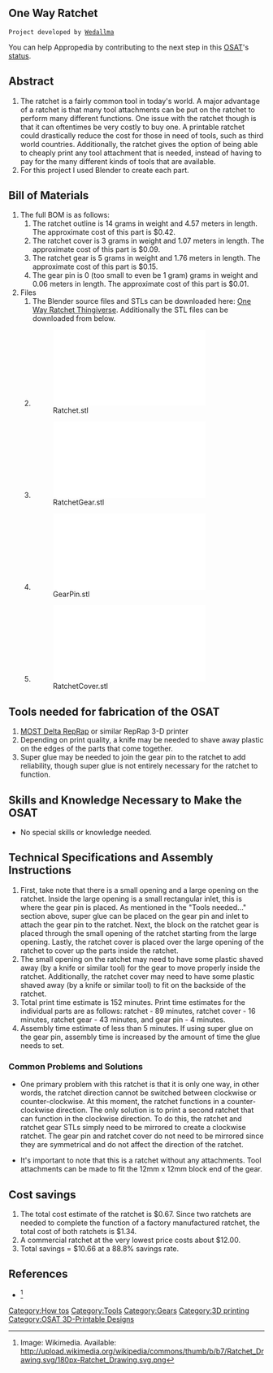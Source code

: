 {{777}}
== One Way Ratchet ==
 Project developed by [[User:Wedallma|Wedallma]] 
{{Statusboxtop}}
{{status-design}}
{{status-prototype}}
You can help Appropedia by contributing to the next step in this [[OSAT]]'s [[:Category:Status|status]].
{{boxbottom}}

==Abstract==
# The ratchet is a fairly common tool in today's world. A major advantage of a ratchet is that many tool attachments can be put on the ratchet to perform many different functions. One issue with the ratchet though is that it can oftentimes be very costly to buy one. A printable ratchet could drastically reduce the cost for those in need of tools, such as third world countries. Additionally, the ratchet gives the option of being able to cheaply print any tool attachment that is needed, instead of having to pay for the many different kinds of tools that are available. 
# For this project I used Blender to create each part. 

{{Gallery
|title=Fully Assembled Ratchet
|Image:RatchetTop.jpg|Top view of ratchet
|Image:RatchetFront.jpg|Front view of ratchet
|Image:RatchetBack.jpg|Back view of ratchet
}}

== Bill of Materials==
# The full BOM is as follows: 
## The ratchet outline is 14 grams in weight and 4.57 meters in length. The approximate cost of this part is $0.42.
## The ratchet cover is 3 grams in weight and 1.07 meters in length. The approximate cost of this part is $0.09.
## The ratchet gear is 5 grams in weight and 1.76 meters in length. The approximate cost of this part is $0.15.
## The gear pin is 0 (too small to even be 1 gram) grams in weight and 0.06 meters in length. The approximate cost of this part is $0.01.
# Files
## The Blender source files and STLs can be downloaded here: [http://www.thingiverse.com/thing:577086 One Way Ratchet Thingiverse]. Additionally the STL files can be downloaded from below.
## [[File:Ratchet.stl]]
## [[File:RatchetGear.stl]]
## [[File:GearPin.stl]]
## [[File:RatchetCover.stl]]

== Tools needed for fabrication of the OSAT==
# [[Delta_Build_Overview:MOST| MOST Delta RepRap]] or similar RepRap 3-D printer
# Depending on print quality, a knife may be needed to shave away plastic on the edges of the parts that come together.
# Super glue may be needed to join the gear pin to the ratchet to add reliability, though super glue is not entirely necessary for the ratchet to function.

== Skills and Knowledge Necessary to Make the OSAT ==
* No special skills or knowledge needed.

== Technical Specifications and Assembly Instructions==
# First, take note that there is a small opening and a large opening on the ratchet. Inside the large opening is a small rectangular inlet, this is where the gear pin is placed. As mentioned in the "Tools needed..." section above, super glue can be placed on the gear pin and inlet to attach the gear pin to the ratchet. Next, the block on the ratchet gear is placed through the small opening of the ratchet starting from the large opening. Lastly, the ratchet cover is placed over the large opening of the ratchet to cover up the parts inside the ratchet.
# The small opening on the ratchet may need to have some plastic shaved away (by a knife or similar tool) for the gear to move properly inside the ratchet. Additionally, the ratchet cover may need to have some plastic shaved away (by a knife or similar tool) to fit on the backside of the ratchet.
# Total print time estimate is 152 minutes. Print time estimates for the individual parts are as follows: ratchet - 89 minutes, ratchet cover - 16 minutes, ratchet gear - 43 minutes, and gear pin - 4 minutes.
# Assembly time estimate of less than 5 minutes. If using super glue on the gear pin, assembly time is increased by the amount of time the glue needs to set.

{{Gallery
|title=Unassembled Ratchet
|Image:UnassembledRatchet.jpg|All four parts to build the ratchet
}}

=== Common Problems and Solutions===
* One primary problem with this ratchet is that it is only one way, in other words, the ratchet direction cannot be switched between clockwise or counter-clockwise. At this moment, the ratchet functions in a counter-clockwise direction. The only solution is to print a second ratchet that can function in the clockwise direction. To do this, the ratchet and ratchet gear STLs simply need to be mirrored to create a clockwise ratchet. The gear pin and ratchet cover do not need to be mirrored since they are symmetrical and do not affect the direction of the ratchet.

* It's important to note that this is a ratchet without any attachments. Tool attachments can be made to fit the 12mm x 12mm block end of the gear.

== Cost savings==
# The total cost estimate of the ratchet is $0.67. Since two ratchets are needed to complete the function of a factory manufactured ratchet, the total cost of both ratchets is $1.34.
# A commercial ratchet at the very lowest price costs about $12.00.
# Total savings = $10.66 at a 88.8% savings rate.

==References==

* <ref> Image: Wikimedia. Available: http://upload.wikimedia.org/wikipedia/commons/thumb/b/b7/Ratchet_Drawing.svg/180px-Ratchet_Drawing.svg.png </ref>
<references/>


[[Category:How tos]]
[[Category:Tools]]
[[Category:Gears]]
[[Category:3D printing]]
[[Category:OSAT 3D-Printable Designs]]
